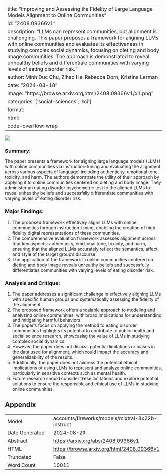 
---
title: "Improving and Assessing the Fidelity of Large Language Models Alignment to Online Communities"
id: "2408.09366v1"
description: "LLMs can represent communities, but alignment is challenging. This paper proposes a framework for aligning LLMs with online communities and evaluates its effectiveness in studying complex social dynamics, focusing on dieting and body image communities. The approach is demonstrated to reveal unhealthy beliefs and differentiate communities with varying levels of eating disorder risk."
author: Minh Duc Chu, Zihao He, Rebecca Dorn, Kristina Lerman
date: "2024-08-18"
image: "https://browse.arxiv.org/html/2408.09366v1/x1.png"
categories: ['social-sciences', 'hci']
format:
  html:
    code-overflow: wrap
---

![](https://browse.arxiv.org/html/2408.09366v1/x1.png)

### Summary:

The paper presents a framework for aligning large language models (LLMs) with online communities via instruction-tuning and evaluating the alignment across various aspects of language, including authenticity, emotional tone, toxicity, and harm. The authors demonstrate the utility of their approach by applying it to online communities centered on dieting and body image. They administer an eating disorder psychometric test to the aligned LLMs to reveal unhealthy beliefs and successfully differentiate communities with varying levels of eating disorder risk.

### Major Findings:

1. The proposed framework effectively aligns LLMs with online communities through instruction-tuning, enabling the creation of high-fidelity digital representations of these communities.
2. The comprehensive evaluation framework assesses alignment across four key aspects: authenticity, emotional tone, toxicity, and harm, ensuring that the aligned LLMs accurately reflect the semantics, affect, and style of the target group's discourse.
3. The application of the framework to online communities centered on dieting and body image reveals unhealthy beliefs and successfully differentiates communities with varying levels of eating disorder risk.

### Analysis and Critique:

1. The paper addresses a significant challenge in effectively aligning LLMs with specific human groups and systematically assessing the fidelity of the alignment.
2. The proposed framework offers a scalable approach to modeling and analyzing online communities, with broad implications for understanding and mitigating harmful behaviors.
3. The paper's focus on applying the method to eating disorder communities highlights its potential to contribute to public health and social science research, showcasing the value of LLMs in studying complex social dynamics.
4. However, the paper does not discuss potential limitations or biases in the data used for alignment, which could impact the accuracy and generalizability of the results.
5. Additionally, the paper does not address the potential ethical implications of using LLMs to represent and analyze online communities, particularly in sensitive contexts such as mental health.
6. Future research should consider these limitations and explore potential solutions to ensure the responsible and ethical use of LLMs in studying online communities.

## Appendix

|          |          |
|----------|----------|
| Model     | accounts/fireworks/models/mixtral-8x22b-instruct       |
| Date Generated     | 2024-08-20       |
| Abstract | [https://arxiv.org/abs/2408.09366v1](https://arxiv.org/abs/2408.09366v1)        |
| HTML     | [https://browse.arxiv.org/html/2408.09366v1](https://browse.arxiv.org/html/2408.09366v1)       |
| Truncated       | False       |
| Word Count       | 10011       |